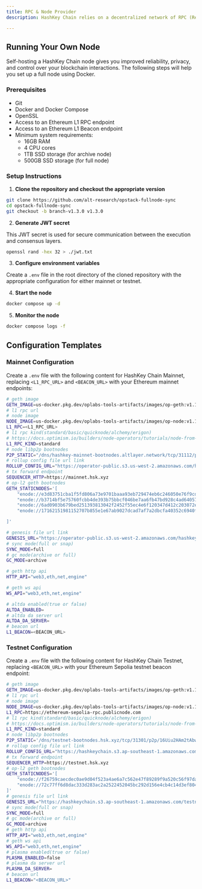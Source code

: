 ```yaml
---
title: RPC & Node Provider
description: HashKey Chain relies on a decentralized network of RPC (Remote Procedure Call) nodes that enable developers to interact with the blockchain. This guide covers how to set up and operate your own RPC node for both mainnet and testnet environments.

---
```


## Running Your Own Node

Self-hosting a HashKey Chain node gives you improved reliability, privacy, and control over your blockchain interactions. The following steps will help you set up a full node using Docker.

### Prerequisites

- Git
- Docker and Docker Compose
- OpenSSL
- Access to an Ethereum L1 RPC endpoint
- Access to an Ethereum L1 Beacon endpoint
- Minimum system requirements:
  - 16GB RAM
  - 4 CPU cores
  - 1TB SSD storage (for archive node)
  - 500GB SSD storage (for full node)

### Setup Instructions

1. **Clone the repository and checkout the appropriate version**

```bash
git clone https://github.com/alt-research/opstack-fullnode-sync
cd opstack-fullnode-sync
git checkout -b branch-v1.3.0 v1.3.0
```

2. **Generate JWT secret**

This JWT secret is used for secure communication between the execution and consensus layers.

```bash
openssl rand -hex 32 > ./jwt.txt
```

3. **Configure environment variables**

Create a `.env` file in the root directory of the cloned repository with the appropriate configuration for either mainnet or testnet.

4. **Start the node**

```bash
docker compose up -d
```

5. **Monitor the node**

```bash
docker compose logs -f
```

## Configuration Templates

### Mainnet Configuration

Create a `.env` file with the following content for HashKey Chain Mainnet, replacing `<L1_RPC_URL>` and `<BEACON_URL>` with your Ethereum mainnet endpoints:

```bash
# geth image
GETH_IMAGE=us-docker.pkg.dev/oplabs-tools-artifacts/images/op-geth:v1.101503.3
# l1 rpc url
# node image
NODE_IMAGE=us-docker.pkg.dev/oplabs-tools-artifacts/images/op-node:v1.13.1
L1_RPC=<L1_RPC_URL>
# l1 rpc kind(standard/basic/quicknode/alchemy/erigon)
# https://docs.optimism.io/builders/node-operators/tutorials/node-from-docker
L1_RPC_KIND=standard
# node libp2p bootnodes
P2P_STATIC="/dns/hashkey-mainnet-bootnodes.altlayer.network/tcp/31112/p2p/16Uiu2HAm1UX8Lx4XKnHXncKCw5Q4r6jsajKDEukHk9S9NXuroVKY,/dns/hashkey-mainnet-bootnodes.altlayer.network/tcp/31114/p2p/16Uiu2HAm2PzcWR3pgBkCSUC8Co6WsKHhyyxJysQqzeZpHoX2RaAf,/dns/hashkey-mainnet-bootnodes.altlayer.network/tcp/31116/p2p/16Uiu2HAm6s2pY65dcXi8zM4EfD7oCP4o64C6a8XbxwgLU1q6WAUe,/dns/hashkey-mainnet-bootnodes.altlayer.network/tcp/31118/p2p/16Uiu2HAmQEAZhJTPSdrJpH2NqZ5X368XPXGq68XxL1r8wQamdbwQ"
# rollup config file url link
ROLLUP_CONFIG_URL="https://operator-public.s3.us-west-2.amazonaws.com/hashkeychain/mainnet/rollup.json"
# tx forward endpoint
SEQUENCER_HTTP=https://mainnet.hsk.xyz
# op-l2 geth bootnodes
GETH_STATICNODES='[
    "enode://e3d83751cba1f5fd806a73e9701baaa93eb729474eb6c246050e76f9cde32915d4904e1fa12be4196ad7296aba61d4ffebfb7a9c5eeff2b9578e0d7a55cc5ed5@hashkey-mainnet-bootnodes.altlayer.network:31111",
    "enode://b3714bf5e75760fcbb4de393b75bbcf046be7aa6fb47bd928c4ad6405717a5e67cb01a31dc820ce6b51cfb6c8268ec6c1166fdb2a66f9c92ea67f2fdfdf130fc@hashkey-mainnet-bootnodes.altlayer.network:31113",
    "enode://6ad0903b679bed251393813042f2452f55ec4e6f120347d412c203072e58bb2e3c1d68247eba25a89b920995bed3b043819d49577a8c1fe4f1c0d762d7d6763a@hashkey-mainnet-bootnodes.altlayer.network:31115",
    "enode://17162151981152707b855e1e67ab9027dcad7af7a2dbcfa40352c6940f1a977f490b2522986736a8c20327abd5f50afd39f23031b3b103d99c0c03c4449bd172@hashkey-mainnet-bootnodes.altlayer.network:31117",

]'

# genesis file url link
GENESIS_URL="https://operator-public.s3.us-west-2.amazonaws.com/hashkeychain/mainnet/genesis.json"
# sync mode(full or snap)
SYNC_MODE=full
# gc mode(archive or full)
GC_MODE=archive

# geth http api
HTTP_API="web3,eth,net,engine"

# geth ws api
WS_API="web3,eth,net,engine"

# altda enabled(true or false)
ALTDA_ENABLED=
# altda da server url
ALTDA_DA_SERVER=
# beacon url
L1_BEACON=<BEACON_URL>
```

### Testnet Configuration

Create a `.env` file with the following content for HashKey Chain Testnet, replacing `<BEACON_URL>` with your Ethereum Sepolia testnet beacon endpoint:

```bash
# geth image
GETH_IMAGE=us-docker.pkg.dev/oplabs-tools-artifacts/images/op-geth:v1.101503.4
# l1 rpc url
# node image
NODE_IMAGE=us-docker.pkg.dev/oplabs-tools-artifacts/images/op-node:v1.13.2
L1_RPC=https://ethereum-sepolia-rpc.publicnode.com
# l1 rpc kind(standard/basic/quicknode/alchemy/erigon)
# https://docs.optimism.io/builders/node-operators/tutorials/node-from-docker
L1_RPC_KIND=standard
# node libp2p bootnodes
P2P_STATIC='/dns/testnet-bootnodes.hsk.xyz/tcp/31301/p2p/16Uiu2HAm2tAbwcFYMnXNvVmhacKbE1gz1oMbdrxpUNEUrTBp1fvZ,/dns/testnet-bootnodes.hsk.xyz/tcp/32343/p2p/16Uiu2HAmDKkBkmQNBRe1yXZPtRkJUWmafLgmj6Y84w2AUa3Qgp6N'
# rollup config file url link
ROLLUP_CONFIG_URL="https://hashkeychain.s3.ap-southeast-1.amazonaws.com/testnet/rollup.json"
# tx forward endpoint
SEQUENCER_HTTP=https://testnet.hsk.xyz
# op-l2 geth bootnodes
GETH_STATICNODES='[
    "enode://f26759caecdec0ae9d04f523a4ae6a7c562e47f89289f9a520c56f97da9c64cf386441df7f2e992b153a66e8988dcbd3280064db700002e9c14140913004cc52@testnet-bootnodes.hsk.xyz:31289",
    "enode://72c77ff6d8dac333d283ac2a2522452045bc292d156e4cb4c14d3ef804db77d0c11f7a0bacd507d7eaaa371a7b32cb47369c799620d245630ee137a58d19e893@testnet-bootnodes.hsk.xyz:30109"
]'
# genesis file url link
GENESIS_URL="https://hashkeychain.s3.ap-southeast-1.amazonaws.com/testnet/genesis.json"
# sync mode(full or snap)
SYNC_MODE=full
# gc mode(archive or full)
GC_MODE=archive
# geth http api
HTTP_API="web3,eth,net,engine"
# geth ws api
WS_API="web3,eth,net,engine"
# plasma enabled(true or false)
PLASMA_ENABLED=false
# plasma da server url
PLASMA_DA_SERVER=
# beacon url
L1_BEACON="<BEACON_URL>"
```
